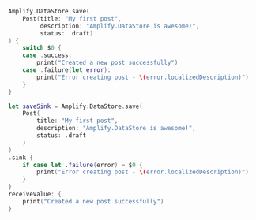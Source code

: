 <BlockSwitcher>

<Block name="Listener (iOS 11+)">

```swift
Amplify.DataStore.save(
    Post(title: "My first post",
         description: "Amplify.DataStore is awesome!",
         status: .draft)
) {
    switch $0 {
    case .success:
        print("Created a new post successfully")
    case .failure(let error):
        print("Error creating post - \(error.localizedDescription)")
    }
}
```

</Block>

<Block name="Combine (iOS 13+)">

```swift
let saveSink = Amplify.DataStore.save(
    Post(
        title: "My first post",
        description: "Amplify.DataStore is awesome!",
        status: .draft
    )
)
.sink {
    if case let .failure(error) = $0 {
        print("Error creating post - \(error.localizedDescription)")
    }
}
receiveValue: {
    print("Created a new post successfully")
}
```

</Block>

</BlockSwitcher>
